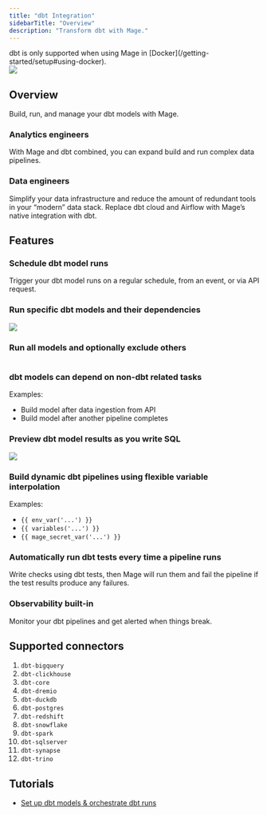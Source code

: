 ```yaml
---
title: "dbt Integration"
sidebarTitle: "Overview"
description: "Transform dbt with Mage."
---
```


<Warning>
  dbt is only supported when using Mage in [Docker](/getting-started/setup#using-docker).
</Warning>

<div class="box">
<img
  noZoom
  class="hero"
  src="https://c.tenor.com/gbLWPf5HCsYAAAAC/devastator-constructicons.gif"
/>
</div>

## Overview

Build, run, and manage your dbt models with Mage.

### Analytics engineers

With Mage and dbt combined, you can expand build and run complex data pipelines.

### Data engineers

Simplify your data infrastructure and reduce the amount of redundant tools in your “modern” data stack. Replace dbt cloud and Airflow with Mage’s native integration with dbt.

## Features

### Schedule dbt model runs

Trigger your dbt model runs on a regular schedule, from an event, or via API request.

### Run specific dbt models and their dependencies

<img src="https://github.com/mage-ai/assets/blob/main/dbt/add-dbt-model.gif?raw=true" />

### Run all models and optionally exclude others

<img src="https://raw.githubusercontent.com/mage-ai/assets/main/dbt/add-dbt-models.gif" alt="" />

### dbt models can depend on non-dbt related tasks

Examples:

- Build model after data ingestion from API
- Build model after another pipeline completes

### Preview dbt model results as you write SQL

<img src="https://github.com/mage-ai/assets/blob/main/dbt/dbt-preview.gif?raw=true" />

### Build dynamic dbt pipelines using flexible variable interpolation

Examples:

- `{{ env_var('...') }}`
- `{{ variables('...') }}`
- `{{ mage_secret_var('...') }}`

### Automatically run dbt tests every time a pipeline runs

Write checks using dbt tests, then Mage will run them and fail the pipeline if the test results produce any failures.

### Observability built-in

Monitor your dbt pipelines and get alerted when things break.

## Supported connectors

1. `dbt-bigquery`
1. `dbt-clickhouse`
1. `dbt-core`
1. `dbt-dremio`
1. `dbt-duckdb`
1. `dbt-postgres`
1. `dbt-redshift`
1. `dbt-snowflake`
1. `dbt-spark`
1. `dbt-sqlserver`
1. `dbt-synapse`
1. `dbt-trino`

## Tutorials

- [Set up dbt models & orchestrate dbt runs](/guides/setup-dbt)
